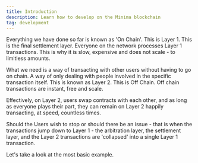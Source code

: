 ```yaml
---
title: Introduction
description: Learn how to develop on the Minima blockchain
tag: development
---
```


Everything we have done so far is known as 'On Chain'. This is Layer 1. This is the final settlement layer. Everyone on the network processes Layer 1 transactions. This is why it is slow, expensive and does not scale - to limitless amounts.

What we need is a way of transacting with other users without having to go on chain. A way of only dealing with people involved in the specific transaction itself. This is known as Layer 2. This is Off Chain. Off chain transactions are instant, free and scale.

Effectively, on Layer 2, users swap contracts with each other, and as long as everyone plays their part, they can remain on Layer 2 happily transacting, at speed, countless times.

Should the Users wish to stop or should there be an issue - that is when the transactions jump down to Layer 1 - the arbitration layer, the settlement layer, and the Layer 2 transactions are 'collapsed' into a single Layer 1 transaction.

Let's take a look at the most basic example.

